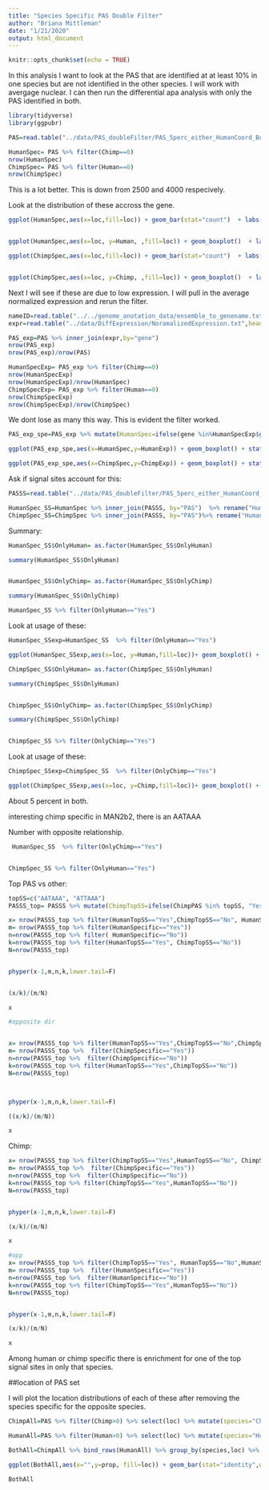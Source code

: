 ```yaml
---
title: "Species Specific PAS Double Filter"
author: "Briana Mittleman"
date: "1/21/2020"
output: html_document
---
```


```r
knitr::opts_chunk$set(echo = TRUE)
```


In this analysis I want to look at the PAS that are identified at at least 10% in one species but are not identified in the other species. I will work with avergage nuclear. I can then run the differential apa analysis with only the PAS identified in both.


```r
library(tidyverse)
library(ggpubr)
```


```r
PAS=read.table("../data/PAS_doubleFilter/PAS_5perc_either_HumanCoord_BothUsage_meta_doubleFilter.txt", header = T, stringsAsFactors = F)

HumanSpec= PAS %>% filter(Chimp==0)
nrow(HumanSpec)
ChimpSpec= PAS %>% filter(Human==0)
nrow(ChimpSpec)
```
This is a lot better. This is down from 2500 and 4000 respecively.  

Look at the distribution of these accross the gene. 

```r
ggplot(HumanSpec,aes(x=loc,fill=loc)) + geom_bar(stat="count")  + labs(x="Genic location", y="Number of PAS", title="Location of Human Specific PAS") + scale_fill_brewer(palette = "Dark2")


ggplot(HumanSpec,aes(x=loc, y=Human, ,fill=loc)) + geom_boxplot()  + labs(x="Genic location", y="Human Average Usage", title="Human Specific PAS") + scale_fill_brewer(palette = "Dark2")

```



```r
ggplot(ChimpSpec,aes(x=loc,fill=loc)) + geom_bar(stat="count")  + labs(x="Genic location", y="Number of PAS", title="Location of Chimp Specific PAS")+ scale_fill_brewer(palette = "Dark2")


ggplot(ChimpSpec,aes(x=loc, y=Chimp, ,fill=loc)) + geom_boxplot()  + labs(x="Genic location", y="Chimp Average Usage", title="Chimp Specific PAS") + scale_fill_brewer(palette = "Dark2")
```

Next I will see if these are due to low expression. I will pull in the average normalized expression and rerun the filter.  

```r
nameID=read.table("../../genome_anotation_data/ensemble_to_genename.txt",sep="\t", header = T, stringsAsFactors = F) %>% dplyr::select(Gene_stable_ID,Gene.name)
expr=read.table("../data/DiffExpression/NoramalizedExpression.txt",header = T,stringsAsFactors = F) %>% rename('Gene_stable_ID'=genes) %>% inner_join(nameID, by="Gene_stable_ID") %>% dplyr::select(Gene.name,Chimp, Human) %>% rename("ChimpExp"=Chimp, "HumanExp"=Human, "gene"=Gene.name)

PAS_exp=PAS %>% inner_join(expr,by="gene")
nrow(PAS_exp)
nrow(PAS_exp)/nrow(PAS)

HumanSpecExp= PAS_exp %>% filter(Chimp==0)
nrow(HumanSpecExp)
nrow(HumanSpecExp)/nrow(HumanSpec)
ChimpSpecExp= PAS_exp %>% filter(Human==0)
nrow(ChimpSpecExp)
nrow(ChimpSpecExp)/nrow(ChimpSpec)
```


We dont lose as many this way. This is evident the filter worked.  


```r
PAS_exp_spe=PAS_exp %>% mutate(HumanSpec=ifelse(gene %in%HumanSpecExp$gene, "yes", "no"), ChimpSpec=ifelse(gene %in% ChimpSpecExp$gene, "yes","no"))

ggplot(PAS_exp_spe,aes(x=HumanSpec,y=HumanExp)) + geom_boxplot() + stat_compare_means(method = "t.test") + labs(x="Presence of Human Specific PAS", y="Average Normalized Expression", title="Expression in Genes with Human Specific PAS")

ggplot(PAS_exp_spe,aes(x=ChimpSpec,y=ChimpExp)) + geom_boxplot() + stat_compare_means(method = "t.test") + labs(x="Presence of Chimp Specific PAS", y="Average Normalized Expression", title="Expression in Genes with Chimp Specific PAS")
```

Ask if signal sites account for this:



```r
PASSS=read.table("../data/PAS_doubleFilter/PAS_5perc_either_HumanCoord_BothUsage_meta_doubleFilter_withSS.txt", header = T, stringsAsFactors = F) %>% dplyr::select(PAS,ChimpPAS ,HumanPAS)

HumanSpec_SS=HumanSpec %>% inner_join(PASSS, by="PAS")  %>% rename("HumanSS"= HumanPAS, "ChimpSS"=ChimpPAS) %>% mutate(OnlyHuman=ifelse(HumanSS!="None" & ChimpSS=="None", "Yes", "No"), OnlyChimp=ifelse(HumanSS=="None" & ChimpSS!="None", "Yes", "No"))
ChimpSpec_SS=ChimpSpec %>% inner_join(PASSS, by="PAS")%>% rename("HumanSS"= HumanPAS, "ChimpSS"=ChimpPAS) %>%  mutate(OnlyHuman=ifelse(HumanSS!="None" & ChimpSS=="None", "Yes", "No"),OnlyChimp=ifelse(HumanSS=="None" & ChimpSS!="None", "Yes", "No"))


```
Summary:  

```r
HumanSpec_SS$OnlyHuman= as.factor(HumanSpec_SS$OnlyHuman)

summary(HumanSpec_SS$OnlyHuman)


HumanSpec_SS$OnlyChimp= as.factor(HumanSpec_SS$OnlyChimp)

summary(HumanSpec_SS$OnlyChimp)

HumanSpec_SS %>% filter(OnlyHuman=="Yes") 
```



Look at usage of these:

```r
HumanSpec_SSexp=HumanSpec_SS  %>% filter(OnlyHuman=="Yes") 

ggplot(HumanSpec_SSexp,aes(x=loc, y=Human,fill=loc))+ geom_boxplot() + scale_fill_brewer(palette = "Dark2")
```


```r
ChimpSpec_SS$OnlyHuman= as.factor(ChimpSpec_SS$OnlyHuman)

summary(ChimpSpec_SS$OnlyHuman)


ChimpSpec_SS$OnlyChimp= as.factor(ChimpSpec_SS$OnlyChimp)

summary(ChimpSpec_SS$OnlyChimp)


ChimpSpec_SS %>% filter(OnlyChimp=="Yes")


```






Look at usage of these:

```r
ChimpSpec_SSexp=ChimpSpec_SS  %>% filter(OnlyChimp=="Yes") 

ggplot(ChimpSpec_SSexp,aes(x=loc, y=Chimp,fill=loc))+ geom_boxplot() + scale_fill_brewer(palette = "Dark2") + labs(title="Chimp location for Chimp specific PAS with added Signal",x="Genic Location", y="Chimp Mean Usage")
```


About 5 percent in both.  


interesting chimp specific in MAN2b2, there is an AATAAA


Number with opposite relationship. 

```r
 HumanSpec_SS  %>% filter(OnlyChimp=="Yes")


ChimpSpec_SS %>% filter(OnlyHuman=="Yes")
```
 
Top PAS vs other:  

```r

topSS=c("AATAAA", "ATTAAA")
PASSS_top= PASSS %>% mutate(ChimpTopSS=ifelse(ChimpPAS %in% topSS, "Yes", "No"),HumanTopSS=ifelse(HumanPAS %in% topSS, "Yes", "No"), ChimpSpecific=ifelse(PAS %in% ChimpSpec$PAS, "Yes","No"), HumanSpecific=ifelse(PAS %in% HumanSpec$PAS, "Yes","No")) 

```

```r
x= nrow(PASSS_top %>% filter(HumanTopSS=="Yes",ChimpTopSS=="No", HumanSpecific=="Yes"))
m= nrow(PASSS_top %>% filter(HumanSpecific=="Yes"))
n=nrow(PASSS_top %>% filter( HumanSpecific=="No"))
k=nrow(PASSS_top %>% filter(HumanTopSS=="Yes", ChimpTopSS=="No"))
N=nrow(PASSS_top)


phyper(x-1,m,n,k,lower.tail=F)


(x/k)/(m/N)

x

#opposite dir 


x= nrow(PASSS_top %>% filter(HumanTopSS=="Yes",ChimpTopSS=="No",ChimpSpecific=="Yes"))
m= nrow(PASSS_top %>%  filter(ChimpSpecific=="Yes"))
n=nrow(PASSS_top %>%  filter(ChimpSpecific=="No"))
k=nrow(PASSS_top %>% filter(HumanTopSS=="Yes",ChimpTopSS=="No"))
N=nrow(PASSS_top)



phyper(x-1,m,n,k,lower.tail=F)

((x/k)/(m/N))

x

```
Chimp:
```r
x= nrow(PASSS_top %>% filter(ChimpTopSS=="Yes",HumanTopSS=="No", ChimpSpecific=="Yes"))
m= nrow(PASSS_top %>%  filter(ChimpSpecific=="Yes"))
n=nrow(PASSS_top %>%  filter(ChimpSpecific=="No"))
k=nrow(PASSS_top %>% filter(ChimpTopSS=="Yes",HumanTopSS=="No"))
N=nrow(PASSS_top)


phyper(x-1,m,n,k,lower.tail=F)

(x/k)/(m/N)

x

#opp  
x= nrow(PASSS_top %>% filter(ChimpTopSS=="Yes", HumanTopSS=="No",HumanSpecific=="Yes"))
m= nrow(PASSS_top %>%  filter(HumanSpecific=="Yes"))
n=nrow(PASSS_top %>%  filter(HumanSpecific=="No"))
k=nrow(PASSS_top %>% filter(ChimpTopSS=="Yes",HumanTopSS=="No"))
N=nrow(PASSS_top)


phyper(x-1,m,n,k,lower.tail=F)

(x/k)/(m/N)

x
```


Among human or chimp specific there is enrichment for one of the top signal sites in only that species.  
 
##location of PAS set  
 
I will plot the location distributions of each of these after removing the species specific for the opposite species.  

```r
ChimpAll=PAS %>% filter(Chimp>0) %>% select(loc) %>% mutate(species="Chimp")

HumanAll=PAS %>% filter(Human>0) %>% select(loc) %>% mutate(species="Human")

BothAll=ChimpAll %>% bind_rows(HumanAll) %>% group_by(species,loc) %>% summarise(nLoc=n()) %>% ungroup() %>% group_by(species) %>% mutate(nSpecies=sum(nLoc),prop=nLoc/nSpecies) 

ggplot(BothAll,aes(x="",y=prop, fill=loc)) + geom_bar(stat="identity",width=1, color="white")+  coord_polar("y", start=0) +theme_void() + facet_grid(~species) + scale_fill_brewer(palette = "RdYlBu", name="Genic Location", labels=c("Coding", "5KB downstream", "Intronic","3' UTR", "5' UTR")) 
```
```r
BothAll
```
 
 
 
